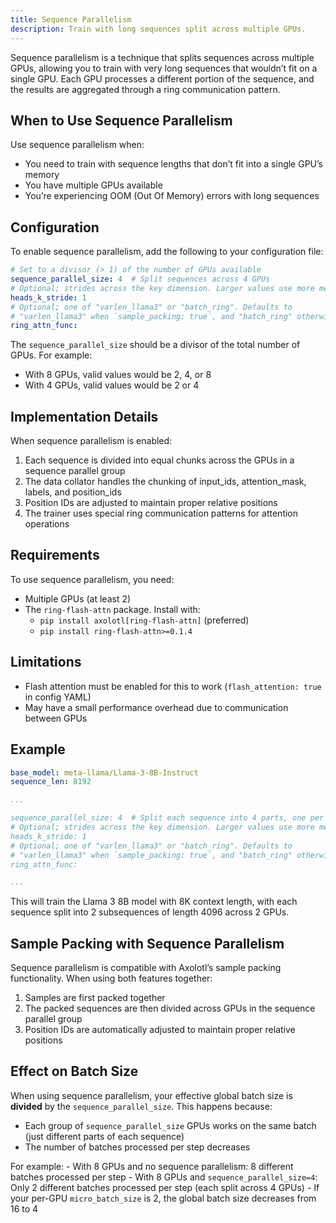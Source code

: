 ```yaml
---
title: Sequence Parallelism
description: Train with long sequences split across multiple GPUs.
---
```


Sequence parallelism is a technique that splits sequences across multiple GPUs,
allowing you to train with very long sequences that wouldn't fit on a single GPU. Each
GPU processes a different portion of the sequence, and the results are aggregated
through a ring communication pattern.

## When to Use Sequence Parallelism

Use sequence parallelism when:

- You need to train with sequence lengths that don't fit into a single GPU's memory
- You have multiple GPUs available
- You're experiencing OOM (Out Of Memory) errors with long sequences

## Configuration

To enable sequence parallelism, add the following to your configuration file:

```yaml
# Set to a divisor (> 1) of the number of GPUs available
sequence_parallel_size: 4  # Split sequences across 4 GPUs
# Optional; strides across the key dimension. Larger values use more memory but should make training faster.
heads_k_stride: 1
# Optional; one of "varlen_llama3" or "batch_ring". Defaults to
# "varlen_llama3" when `sample_packing: true`, and "batch_ring" otherwise.
ring_attn_func:
```

The `sequence_parallel_size` should be a divisor of the total number of GPUs. For example:

- With 8 GPUs, valid values would be 2, 4, or 8
- With 4 GPUs, valid values would be 2 or 4

## Implementation Details

When sequence parallelism is enabled:

1. Each sequence is divided into equal chunks across the GPUs in a sequence parallel group
2. The data collator handles the chunking of input_ids, attention_mask, labels, and position_ids
3. Position IDs are adjusted to maintain proper relative positions
4. The trainer uses special ring communication patterns for attention operations

## Requirements

To use sequence parallelism, you need:

- Multiple GPUs (at least 2)
- The `ring-flash-attn` package. Install with:
  - `pip install axolotl[ring-flash-attn]` (preferred)
  - `pip install ring-flash-attn>=0.1.4`

## Limitations

- Flash attention must be enabled for this to work (`flash_attention: true` in config YAML)
- May have a small performance overhead due to communication between GPUs

## Example

```yaml
base_model: meta-llama/Llama-3-8B-Instruct
sequence_len: 8192

...

sequence_parallel_size: 4  # Split each sequence into 4 parts, one per GPU
# Optional; strides across the key dimension. Larger values use more memory but should make training faster.
heads_k_stride: 1
# Optional; one of "varlen_llama3" or "batch_ring". Defaults to
# "varlen_llama3" when `sample_packing: true`, and "batch_ring" otherwise.
ring_attn_func:

...
```

This will train the Llama 3 8B model with 8K context length, with each sequence split
into 2 subsequences of length 4096 across 2 GPUs.

## Sample Packing with Sequence Parallelism

Sequence parallelism is compatible with Axolotl's sample packing functionality. When using both features together:

1. Samples are first packed together
2. The packed sequences are then divided across GPUs in the sequence parallel group
3. Position IDs are automatically adjusted to maintain proper relative positions

## Effect on Batch Size

When using sequence parallelism, your effective global batch size is **divided** by the `sequence_parallel_size`. This happens because:

- Each group of `sequence_parallel_size` GPUs works on the same batch (just different parts of each sequence)
- The number of batches processed per step decreases

For example:
- With 8 GPUs and no sequence parallelism: 8 different batches processed per step
- With 8 GPUs and `sequence_parallel_size=4`: Only 2 different batches processed per step (each split across 4 GPUs)
- If your per-GPU `micro_batch_size` is 2, the global batch size decreases from 16 to 4
